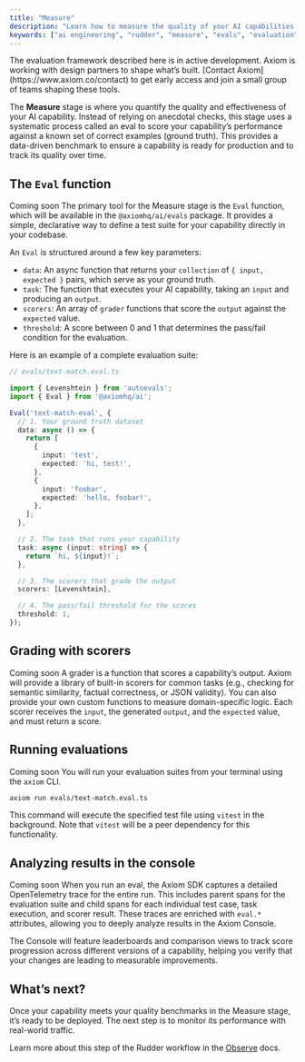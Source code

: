 ```yaml
---
title: "Measure"
description: "Learn how to measure the quality of your AI capabilities by running evaluations against ground truth data."
keywords: ["ai engineering", "rudder", "measure", "evals", "evaluation", "scoring", "graders"]
---
```



<Warning>
The evaluation framework described here is in active development. Axiom is working with design partners to shape what’s built. [Contact Axiom](https://www.axiom.co/contact) to get early access and join a small group of teams shaping these tools.
</Warning>

The **Measure** stage is where you quantify the quality and effectiveness of your AI <Tooltip tip={definitions.Capability}>capability</Tooltip>. Instead of relying on anecdotal checks, this stage uses a systematic process called an <Tooltip tip={definitions.Eval}>eval</Tooltip> to score your capability’s performance against a known set of correct examples (<Tooltip tip={definitions.GroundTruth}>ground truth</Tooltip>). This provides a data-driven benchmark to ensure a capability is ready for production and to track its quality over time.

## The `Eval` function

<Badge>Coming soon</Badge> The primary tool for the Measure stage is the `Eval` function, which will be available in the `@axiomhq/ai/evals` package. It provides a simple, declarative way to define a test suite for your capability directly in your codebase.

An `Eval` is structured around a few key parameters:

* `data`: An async function that returns your `collection` of `{ input, expected }` pairs, which serve as your ground truth.
* `task`: The function that executes your AI capability, taking an `input` and producing an `output`.
* `scorers`: An array of `grader` functions that score the `output` against the `expected` value.
* `threshold`: A score between 0 and 1 that determines the pass/fail condition for the evaluation.

Here is an example of a complete evaluation suite:

```typescript
// evals/text-match.eval.ts

import { Levenshtein } from 'autoevals';
import { Eval } from '@axiomhq/ai';

Eval('text-match-eval', {
  // 1. Your ground truth dataset
  data: async () => {
    return [
      {
        input: 'test',
        expected: 'hi, test!',
      },
      {
        input: 'foobar',
        expected: 'hello, foobar!',
      },
    ];
  },

  // 2. The task that runs your capability
  task: async (input: string) => {
    return `hi, ${input}!`;
  },

  // 3. The scorers that grade the output
  scorers: [Levenshtein],

  // 4. The pass/fail threshold for the scores
  threshold: 1,
});
```

## Grading with scorers

<Badge>Coming soon</Badge> A <Tooltip tip={definitions.Grader}>grader</Tooltip> is a function that scores a capability’s output. Axiom will provide a library of built-in scorers for common tasks (e.g., checking for semantic similarity, factual correctness, or JSON validity). You can also provide your own custom functions to measure domain-specific logic. Each scorer receives the `input`, the generated `output`, and the `expected` value, and must return a score.

## Running evaluations

<Badge>Coming soon</Badge> You will run your evaluation suites from your terminal using the `axiom` CLI.

```bash
axiom run evals/text-match.eval.ts
```

This command will execute the specified test file using `vitest` in the background. Note that `vitest` will be a peer dependency for this functionality.

## Analyzing results in the console

<Badge>Coming soon</Badge> When you run an <Tooltip tip={definitions.Eval}>eval</Tooltip>, the Axiom SDK captures a detailed OpenTelemetry trace for the entire run. This includes parent spans for the evaluation suite and child spans for each individual test case, task execution, and scorer result. These traces are enriched with `eval.*` attributes, allowing you to deeply analyze results in the Axiom Console.

The Console will feature leaderboards and comparison views to track score progression across different versions of a capability, helping you verify that your changes are leading to measurable improvements.

## What’s next?

Once your capability meets your quality benchmarks in the Measure stage, it’s ready to be deployed. The next step is to monitor its performance with real-world traffic.

Learn more about this step of the Rudder workflow in the [Observe](/ai-engineering/observe) docs.